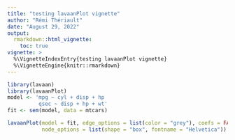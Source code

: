 ```yaml
---
title: "testing lavaanPlot vignette"
author: "Rémi Thériault"
date: "August 29, 2022"
output:
  rmarkdown::html_vignette:
    toc: true
vignette: >
  %\VignetteIndexEntry{testing lavaanPlot vignette}
  %\VignetteEngine{knitr::rmarkdown}
---
```


```r
library(lavaan)
library(lavaanPlot)
model <- 'mpg ~ cyl + disp + hp
          qsec ~ disp + hp + wt'
fit <- sem(model, data = mtcars)
```

```r
lavaanPlot(model = fit, edge_options = list(color = "grey"), coefs = FALSE,
           node_options = list(shape = "box", fontname = "Helvetica"))
```
